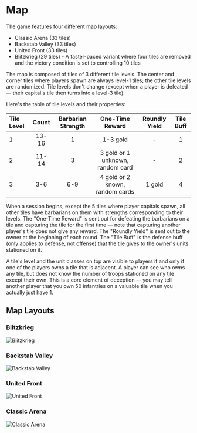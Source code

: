# Map

The game features four different map layouts:

- Classic Arena (33 tiles)
- Backstab Valley (33 tiles)
- United Front (33 tiles)
- Blitzkrieg (29 tiles) - A faster-paced variant where four tiles are removed and the victory condition is set to controlling 10 tiles

The map is composed of tiles of 3 different tile levels. The center and corner tiles where players spawn are always level-1 tiles; the other tile levels are randomized. Tile levels don't change (except when a player is defeated — their capital's tile then turns into a level-3 tile).

Here's the table of tile levels and their properties:

| Tile Level | Count | Barbarian Strength |         One-Time Reward          | Roundly Yield | Tile Buff |
| :--------- | :---: | :----------------: | :------------------------------: | :-----------: | :-------: |
| 1          | 13-16 |         1          |             1-3 gold             |       -       |     1     |
| 2          | 11-14 |         3          | 3 gold or 1 unknown, random card |       -       |     2     |
| 3          |  3-6  |        6-9         | 4 gold or 2 known, random cards  |    1 gold     |     4     |

When a session begins, except the 5 tiles where player capitals spawn, all other tiles have barbarians on them with strengths corresponding to their levels. The "One-Time Reward" is sent out for defeating the barbarians on a tile and capturing the tile for the first time — note that capturing another player's tile does not give any reward. The "Roundly Yield" is sent out to the owner at the beginning of each round. The "Tile Buff" is the defense buff (only applies to defense, not offense) that the tile gives to the owner's units stationed on it.

A tile's level and the unit classes on top are visible to players if and only if one of the players owns a tile that is adjacent. A player can see who owns any tile, but does not know the number of troops stationed on any tile except their own. This is a core element of deception — you may tell another player that you own 50 infantries on a valuable tile when you actually just have 1.

## Map Layouts

### Blitzkrieg

![Blitzkrieg](../../../public/Blitzkrieg.png)

### Backstab Valley

![Backstab Valley](../../../public/BackstabValley.png)

### United Front

![United Front](../../../public/UnitedFront.png)

### Classic Arena

![Classic Arena](../../../public/ClassicArena.png)
